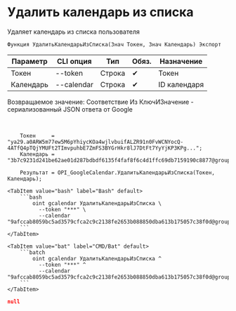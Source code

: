 ﻿---
sidebar_position: 4
---


# Удалить календарь из списка
 Удаляет календарь из списка пользователя



`Функция УдалитьКалендарьИзСписка(Знач Токен, Знач Календарь) Экспорт`

  | Параметр | CLI опция | Тип | Обяз. | Назначение |
  |-|-|-|-|-|
  | Токен | --token | Строка | &#x2714; | Токен |
  | Календарь | --calendar | Строка | &#x2714; | ID календаря |

  
  Возвращаемое значение:   Соответствие Из КлючИЗначение - сериализованный JSON ответа от Google

<br/>




```bsl title="Пример использования для 1С:Предприятие/OneScript"
    Токен     = "ya29.a0ARW5m77ew5M6pYhiycKOa4wjlvbuifALZR91n0FvWCNYocQ-4ATfQ4pTQjYMUFt2TImvpuhbE7ZmFS3BYGrHkr8lJ7DtFt7YyYjKP3KPg...";
    Календарь = "3b7c9231d241be62ae01d287bdbdf6135f4faf8f6c4d1ffc69db7159190c8877@group.calendar.google.com";

    Результат = OPI_GoogleCalendar.УдалитьКалендарьИзСписка(Токен, Календарь);
```
    

 <Tabs>
  
    <TabItem value="bash" label="Bash" default>
        ```bash
            oint gcalendar УдалитьКалендарьИзСписка \
              --token "***" \
              --calendar "9afccab8059bc5ad3579cfca2c9c2138fe2653b088850dba613b175057c38f0d@group.calendar.google.com"
        ```
    </TabItem>
  
    <TabItem value="bat" label="CMD/Bat" default>
        ```batch
            oint gcalendar УдалитьКалендарьИзСписка ^
              --token "***" ^
              --calendar "9afccab8059bc5ad3579cfca2c9c2138fe2653b088850dba613b175057c38f0d@group.calendar.google.com"
        ```
    </TabItem>
</Tabs>


```json title="Результат"
null
```
